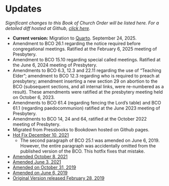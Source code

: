 # Updates 

*Significant changes to this Book of Church Order will be listed here. For a detailed diff hosted at Github, [click here](https://github.com/Evangel-Presbytery/evangel-bco).*

* **Current version:** Migration to [Quarto](https://quarto.org/). September 24, 2025.
* Amendment to BCO 26.1 regarding the notice required before congregational meetings. Ratified at the February 6, 2025 meeting of Presbytery.
* Amendment to BCO 15.10 regarding special called meetings. Ratified at the June 6, 2024 meeting of Presbytery.
* Amendments to BCO 6.3, 12.3 and 22.11 regarding the use of "Teaching Elder"; amendment to BCO 12.3 regarding who is required to preach at presbytery; amendment inserting a new section 29 on abortion to the BCO (subsequent sections, and all internal links, were re-numbered as a result). These amendments were ratified at the presbytery meeting held on October 6, 2023.
* Amendments to BCO 61.4 (regarding fencing the Lord's table) and BCO 61.1 (regarding paedocommunion) ratified at the June 2023 meeting of Presbytery.
* Amendments to BCO 14, 24 and 64, ratified at the October 2022 meeting of Presbytery.
* Migrated from Pressbooks to Bookdown hosted on Github pages.
* [Hot Fix December 10, 2021](https://www.dropbox.com/sh/e5lszl09qec2wy0/AADMEzOS1C1Z7Ao4r4xyddHNa?dl=0)
  * The second paragraph of BCO 25.1 was amended on June 6, 2019. However, the entire paragraph was accidentally omitted from the published version of the BCO. This hotfix fixes that mistake.
* [Amended October 8, 2021](https://www.dropbox.com/sh/67fg23e5sksui6j/AAB6LRjZ2dld47gYz1G0jo-Fa?dl=0)
* [Amended June 3, 2021](https://www.dropbox.com/sh/z9buy77lg1ay8t0/AAAnPPQysyhwRPJ7lpLxl3Bma?dl=0)
* [Amended on October 31, 2019](https://www.dropbox.com/sh/yhg7o7s6vlx0jha/AABM5so3BTahNcU7rUWsZHAGa?dl=0)
* [Amended on June 6, 2019](https://www.dropbox.com/sh/6e1mcd2n8vojvpv/AADWRZsciqNw1xteiuRA0lr3a?dl=0)
* [Original Version released February 28, 2019](https://www.dropbox.com/sh/w46pitp7sevpepk/AAAH_HDpb8Qpck42Dkfw661Za?dl=0)
